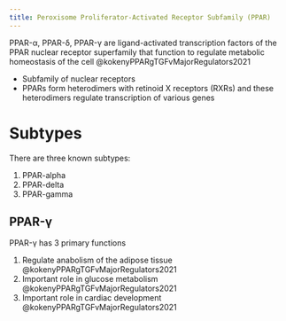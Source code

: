 ```yaml
---
title: Peroxisome Proliferator-Activated Receptor Subfamily (PPAR)
---
```


PPAR-&alpha;, PPAR-&delta;, PPAR-&gamma; are ligand-activated transcription factors of the PPAR nuclear receptor superfamily that function to regulate metabolic homeostasis of the cell @kokenyPPARgTGFvMajorRegulators2021

- Subfamily of nuclear receptors
- PPARs form heterodimers with retinoid X receptors (RXRs) and these heterodimers regulate transcription of various genes

# Subtypes

There are three known subtypes:

1. PPAR-alpha
1. PPAR-delta
1. PPAR-gamma

## PPAR-&gamma;

PPAR-&gamma; has 3 primary functions

1. Regulate anabolism of the adipose tissue @kokenyPPARgTGFvMajorRegulators2021
1. Important role in glucose metabolism @kokenyPPARgTGFvMajorRegulators2021
1. Important role in cardiac development @kokenyPPARgTGFvMajorRegulators2021

